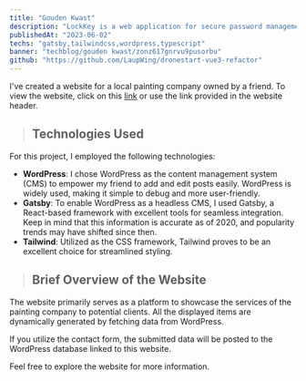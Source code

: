 ```yaml
---
title: "Gouden Kwast"
description: "LockKey is a web application for secure password management, leveraging Vue, Next.js, and Firebase."
publishedAt: "2023-06-02"
techs: "gatsby,tailwindcss,wordpress,typescript"
banner: "techblog/gouden kwast/zonz617gnrvu9pusorbu"
github: "https://github.com/LaupWing/dronestart-vue3-refactor"
---
```


I've created a website for a local painting company owned by a friend. To view the website, click on this [link](https://gatsby.loc-nguyen.com/) or use the link provided in the website header.

> ## **Technologies Used**

For this project, I employed the following technologies:

- **WordPress**: I chose WordPress as the content management system (CMS) to empower my friend to add and edit posts easily. WordPress is widely used, making it simple to debug and more user-friendly.
- **Gatsby**: To enable WordPress as a headless CMS, I used Gatsby, a React-based framework with excellent tools for seamless integration. Keep in mind that this information is accurate as of 2020, and popularity trends may have shifted since then.
- **Tailwind**: Utilized as the CSS framework, Tailwind proves to be an excellent choice for streamlined styling.

<blockquote className='with-icons'>
  <div className='not-prose mt-2'>  
    <TechIcons techs={['wordpress', 'gatsby', 'tailwindcss']} />
  </div>
</blockquote>

> ## **Brief Overview of the Website**

The website primarily serves as a platform to showcase the services of the painting company to potential clients. All the displayed items are dynamically generated by fetching data from WordPress.

If you utilize the contact form, the submitted data will be posted to the WordPress database linked to this website.

Feel free to explore the website for more information.